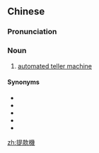{{also|提款机}}
==Chinese==
{{zh-forms|s=提款机|type=21}}

===Pronunciation===
{{zh-pron
|m=tíkuǎnjī
|c=tai4 fun2 gei1
|cat=n
}}

===Noun===
{{zh-noun}}

# {{lb|zh|banking}} [[automated teller machine]]

====Synonyms====
* {{zh-l|櫃員機}}
* {{zh-l|取款機}}
* {{zh-l|自動櫃員機}}
* {{zh-l|自動取款機}}
* {{zh-l|自動提款機}}

[[zh:提款機]]